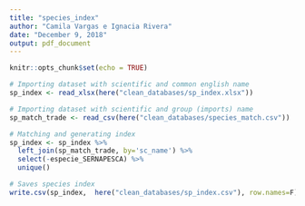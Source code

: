 ```yaml
---
title: "species_index"
author: "Camila Vargas e Ignacia Rivera"
date: "December 9, 2018"
output: pdf_document
---
```


```r
knitr::opts_chunk$set(echo = TRUE)
```

```r

# Importing dataset with scientific and common english name
sp_index <- read_xlsx(here("clean_databases/sp_index.xlsx"))

# Importing dataset with scientific and group (imports) name
sp_match_trade <- read_csv(here("clean_databases/species_match.csv"))

# Matching and generating index
sp_index <- sp_index %>% 
  left_join(sp_match_trade, by='sc_name') %>% 
  select(-especie_SERNAPESCA) %>% 
  unique()

# Saves species index
write.csv(sp_index,  here("clean_databases/sp_index.csv"), row.names=F)
```

